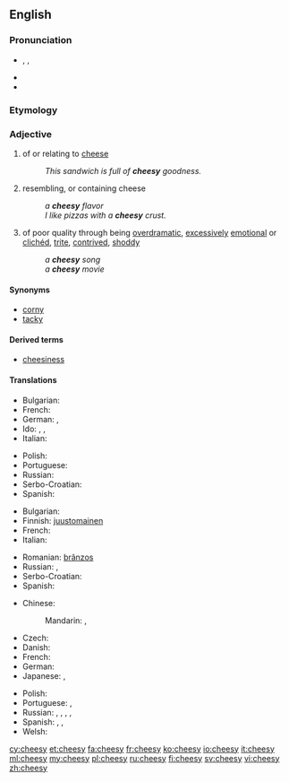 {{see also|cheezie}}
==English==

===Pronunciation===
* {{enPR|chēʹzē}}, {{IPA|/ˈtʃiːzi/}}, {{X-SAMPA|/"tSi:zi/}}
* {{rhymes|iːzi}}
* {{homophones|lang=en|cheezie}}

===Etymology===
{{suffix|cheese|y}}

===Adjective===
{{en-adj|er}}

# of or relating to [[cheese]]
#: ''This sandwich is full of '''cheesy''' goodness.''
# resembling, or containing cheese
#: ''a '''cheesy''' flavor''
#: ''I like pizzas with a '''cheesy''' crust.''
# {{context|informal|lang=en}} of poor quality through being [[overdramatic]], [[excessively]] [[emotional]] or [[clichéd]], [[trite]], [[contrived]], [[shoddy]]
#: ''a '''cheesy''' song''
#: ''a '''cheesy''' movie''

====Synonyms====
{{sense|of poor quality through being overdramatic, excessively emotional or clichéd, trite, contrived, shoddy}}
* [[corny]]
* [[tacky]]

====Derived terms====
* [[cheesiness]]

====Translations====
{{trans-top|of cheese}}
* Bulgarian: {{t-|bg|от сирене}}
* French: {{t+|fr|fromageux}}
* German: {{t-|de|käsig}}, {{t+|de|Käse|alt=Käse-}}
* Ido: {{t+|io|fromajala}}, {{t+|io|fromajoza}}, {{t+|io|fromajatra}}
* Italian: {{t+|it|caseoso}}
{{trans-mid}}
* Polish: {{t+|pl|serowy|m}}
* Portuguese: {{t+|pt|caseoso}}
* Russian: {{t+|ru|сырный|tr=sýrnyj|sc=Cyrl}}
* Serbo-Croatian: {{t-|sh|sirni}}
* Spanish: {{t-|es|caseoso}}
{{trans-bottom}}

{{trans-top|resembling cheese}}
* Bulgarian: {{t-|bg|с вкус на сирене}}
* Finnish: [[juustomainen]]
* French: {{t+|fr|fromageux}}
* Italian: {{t+|it|caseoso}}
{{trans-mid}}
* Romanian: [[brânzos]]
* Russian: {{t+|ru|творожистый|tr=tvoróžiztyj|sc=Cyrl}}, {{t-|ru|казеозный|tr=kazeóznyj|sc=Cyrl}}
* Serbo-Croatian: {{t-|sh|sirast}}
* Spanish: {{t-|es|caseoso}}
{{trans-bottom}}

{{trans-top|overdramatic, clichéd}}
* Chinese:
*: Mandarin: {{t|cmn|陳腐|sc=Hani}}, {{t|cmn|陈腐|tr=chénfǔ|sc=Hani}}
* Czech: {{t-|cs|kýčovitý|m}}
* Danish: {{t-|da|cheesy}}
* French: {{t+|fr|kitsch}}
* German: {{t+|de|kitschig}}
* Japanese: {{t-|ja|安っぽい|tr=yasuppoi}}, {{t-|ja|見掛け倒し|tr=みかけだおしの, mikakedaoshi no|alt=見掛け倒しの|sc=Jpan}}
{{trans-mid}}
* Polish: {{t+|pl|kiczowaty|m}}
* Portuguese: {{t+|pt|cafona}}, {{t+|pt|piegas}}
* Russian: {{t+|ru|низкопробный|tr=nizkopróbnyj|sc=Cyrl}}, {{t+|ru|дрянной|tr=drjannój|sc=Cyrl}}, {{t+|ru|затасканный|tr=zatáskannyj|sc=Cyrl}}, {{t+|ru|избитый|tr=izbítyj|sc=Cyrl}}, {{t-|ru|китчевый|tr=kítčevyj|sc=Cyrl}}
* Spanish: {{t-|es|sensiblero}}, {{t-|es|hortera}}, {{t+|es|cursi}}
* Welsh: {{t+|cy|cawslyd}}
{{trans-bottom}}

[[cy:cheesy]]
[[et:cheesy]]
[[fa:cheesy]]
[[fr:cheesy]]
[[ko:cheesy]]
[[io:cheesy]]
[[it:cheesy]]
[[ml:cheesy]]
[[my:cheesy]]
[[pl:cheesy]]
[[ru:cheesy]]
[[fi:cheesy]]
[[sv:cheesy]]
[[vi:cheesy]]
[[zh:cheesy]]